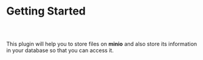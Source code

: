 
<Meta title="Storage Plugin Docs/Getting Started" />

# Getting Started

##

<br/>

This plugin will help you to store files on **minio** and also store
its information in your database so that you can access it.